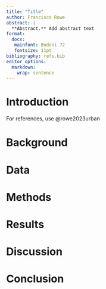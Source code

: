 ```yaml
---
title: "Title"
author: Francisco Rowe
abstract: |
  **Abstract.** Add abstract text
format: 
  docx: 
   mainfont: Bodoni 72
   fontsize: 11pt
bibliography: refs.bib
editor_options:
  markdown:
    wrap: sentence
---
```


# Introduction

For references, use @rowe2023urban


# Background

# Data


# Methods

# Results

# Discussion

# Conclusion
